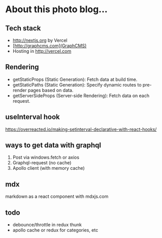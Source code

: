 # About this photo blog...

## Tech stack

- <http://nextjs.org> by Vercel
- [http://graphcms.com](GraphCMS)
- Hosting in <http://vercel.com>

## Rendering

- getStaticProps (Static Generation): Fetch data at build time.
- getStaticPaths (Static Generation): Specify dynamic routes to pre-render pages based on data.
- getServerSideProps (Server-side Rendering): Fetch data on each request.

## useInterval hook

<https://overreacted.io/making-setinterval-declarative-with-react-hooks/>

## ways to get data with graphql

1. Post via windows.fetch or axios
2. Graphql-request (no cache)
3. Apollo client (with memory cache)

## mdx

markdown as a react component with mdxjs.com

## todo

- debounce/throttle in redux thunk
- apollo cache or redux for categories, etc
